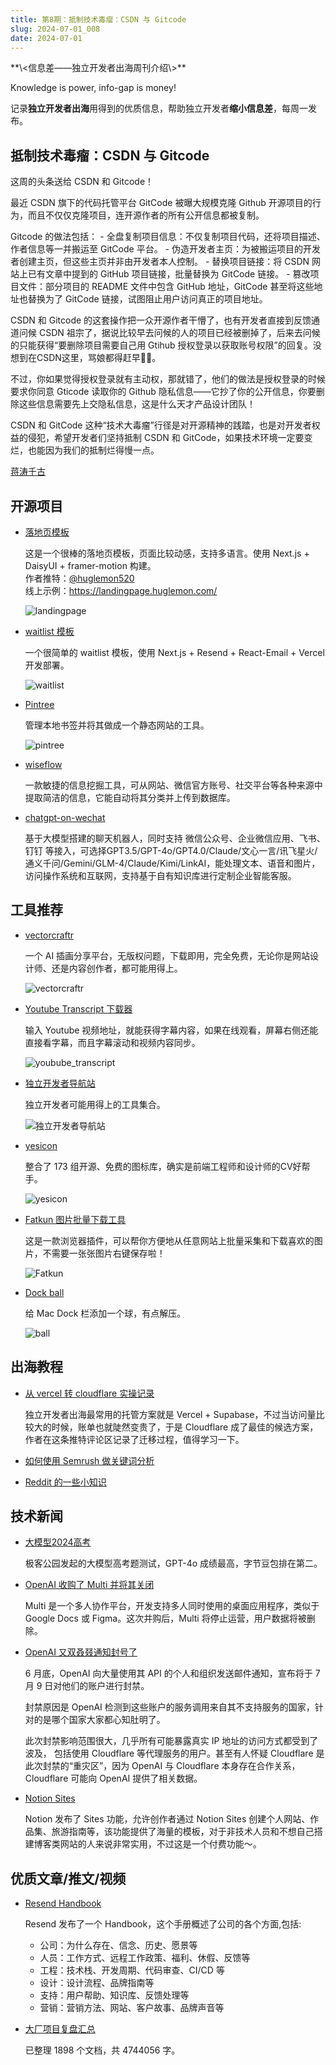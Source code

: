 ```yaml
---
title: 第8期：抵制技术毒瘤：CSDN 与 Gitcode
slug: 2024-07-01_008
date: 2024-07-01
---
```


<Aside>
**\<信息差——独立开发者出海周刊介绍\>**

Knowledge is power, info-gap is money!

记录**独立开发者出海**用得到的优质信息，帮助独立开发者**缩小信息差**，每周一发布。

</Aside>

## 抵制技术毒瘤：CSDN 与 Gitcode

  这周的头条送给 CSDN 和 Gitcode！

  最近 CSDN 旗下的代码托管平台 GitCode 被曝大规模克隆 Github 开源项目的行为，而且不仅仅克隆项目，连开源作者的所有公开信息都被复制。
  
  Gitcode 的做法包括：
    - 全盘复制项目信息：不仅复制项目代码，还将项目描述、作者信息等一并搬运至 GitCode 平台。
    - 伪造开发者主页：为被搬运项目的开发者创建主页，但这些主页并非由开发者本人控制。
    - 替换项目链接：将 CSDN 网站上已有文章中提到的 GitHub 项目链接，批量替换为 GitCode 链接。
    - 篡改项目文件：部分项目的 README 文件中包含 GitHub 地址，GitCode 甚至将这些地址也替换为了 GitCode 链接，试图阻止用户访问真正的项目地址。

  CSDN 和 Gitcode 的这套操作把一众开源作者干懵了，也有开发者直接到反馈通道问候 CSDN 祖宗了，据说比较早去问候的人的项目已经被删掉了，后来去问候的只能获得“要删除项目需要自己用 Gtihub 授权登录以获取账号权限”的回复。没想到在CSDN这里，骂娘都得赶早😮‍💨。

  不过，你如果觉得授权登录就有主动权，那就错了，他们的做法是授权登录的时候要求你同意 Gticode 读取你的 Github 隐私信息——它抄了你的公开信息，你要删除这些信息需要先上交隐私信息，这是什么天才产品设计团队！

  CSDN 和 GitCode 这种“技术大毒瘤”行径是对开源精神的践踏，也是对开发者权益的侵犯，希望开发者们坚持抵制 CSDN 和 GitCode，如果技术环境一定要变烂，也能因为我们的抵制烂得慢一点。

  [蒋涛千古](https://x.com/weijunext/status/1806147446591910073)

## 开源项目

- [落地页模板](https://github.com/huglemon/inwind-landing-page)

  这是一个很棒的落地页模板，页面比较动感，支持多语言。使用 Next.js + DaisyUI + framer-motion 构建。<br/>
  作者推特：[@huglemon520](https://x.com/@huglemon520)<br/>
  线上示例：https://landingpage.huglemon.com/

  ![landingpage](/assets/008/landingpage.webp)

- [waitlist 模板](https://github.com/raqibnur/quick-waitlist)

  一个很简单的 waitlist 模板，使用 Next.js + Resend + React-Email + Vercel 开发部署。

  ![waitlist](/assets/008/waitlist.webp)

- [Pintree](https://github.com/Pintree-io/pintree)

  管理本地书签并将其做成一个静态网站的工具。

  ![pintree](/assets/008/pintree.webp)

- [wiseflow](https://github.com/TeamWiseFlow/wiseflow)

  一款敏捷的信息挖掘工具，可从网站、微信官方账号、社交平台等各种来源中提取简洁的信息，它能自动将其分类并上传到数据库。

- [chatgpt-on-wechat](https://github.com/zhayujie/chatgpt-on-wechat)
  
  基于大模型搭建的聊天机器人，同时支持 微信公众号、企业微信应用、飞书、钉钉 等接入，可选择GPT3.5/GPT-4o/GPT4.0/Claude/文心一言/讯飞星火/通义千问/Gemini/GLM-4/Claude/Kimi/LinkAI，能处理文本、语音和图片，访问操作系统和互联网，支持基于自有知识库进行定制企业智能客服。


## 工具推荐

- [vectorcraftr](https://vectorcraftr.com/)

  一个 AI 插画分享平台，无版权问题，下载即用，完全免费，无论你是网站设计师、还是内容创作者，都可能用得上。

  ![vectorcraftr](/assets/008/vectorcraftr.webp)

- [Youtube Transcript 下载器](https://sinqi.tools/zh/youtube_transcript)

  输入 Youtube 视频地址，就能获得字幕内容，如果在线观看，屏幕右侧还能直接看字幕，而且字幕滚动和视频内容同步。

  ![youbube_transcript](/assets/008/youbube-transcript.webp)

- [独立开发者导航站](https://indiehackers.site/)

  独立开发者可能用得上的工具集合。

  ![独立开发者导航站](/assets/008/indiehackersite.webp)

- [yesicon](https://yesicon.app/)

  整合了 173 组开源、免费的图标库，确实是前端工程师和设计师的CV好帮手。

  ![yesicon](/assets/008/yesicon.webp)

- [Fatkun 图片批量下载工具](https://web.f7tk.com/extension.html)

  这是一款浏览器插件，可以帮你方便地从任意网站上批量采集和下载喜欢的图片，不需要一张张图片右键保存啦！

  ![Fatkun](/assets/008/fatkun.webp)

- [Dock ball](https://github.com/nate-parrott/ball)

  给 Mac Dock 栏添加一个球，有点解压。

  ![ball](/assets/008/ball.gif)


## 出海教程

- [从 vercel 转 cloudflare 实操记录](https://x.com/jesus_alex91269/status/1805606714936304019)

  独立开发者出海最常用的托管方案就是 Vercel + Supabase，不过当访问量比较大的时候，账单也就陡然变贵了，于是 Cloudflare 成了最佳的候选方案，作者在这条推特评论区记录了迁移过程，值得学习一下。

- [如何使用 Semrush 做关键词分析](https://indiehackertools.net/tools/semrush)

- [Reddit 的一些小知识](https://m.okjike.com/originalPosts/665e7c0419d274e2968574ad)

## 技术新闻

- [大模型2024高考](https://www.jiqizhixin.com/articles/2024-06-25)

  极客公园发起的大模型高考题测试，GPT-4o 成绩最高，字节豆包排在第二。

- [OpenAI 收购了 Multi 并将其关闭](https://multi.app/blog/multi-is-joining-openai)

  Multi 是一个多人协作平台，开发支持多人同时使用的桌面应用程序，类似于 Google Docs 或 Figma。这次并购后，Multi 将停止运营，用户数据将被删除。

- [OpenAI 又双叒叕通知封号了]()

  6 月底，OpenAI 向大量使用其 API 的个人和组织发送邮件通知，宣布将于 7 月 9 日对他们的账户进行封禁。

  封禁原因是 OpenAI 检测到这些账户的服务调用来自其不支持服务的国家，针对的是哪个国家大家都心知肚明了。

  此次封禁影响范围很大，几乎所有可能暴露真实 IP 地址的访问方式都受到了波及， 包括使用 Cloudflare 等代理服务的用户。甚至有人怀疑 Cloudflare 是此次封禁的“重灾区”，因为 OpenAI 与 Cloudflare 本身存在合作关系，Cloudflare 可能向 OpenAI 提供了相关数据。

- [Notion Sites](https://x.com/NotionHQ/status/1805619535330132425)

  Notion 发布了 Sites 功能，允许创作者通过 Notion Sites 创建个人网站、作品集、旅游指南等，该功能提供了海量的模板，对于非技术人员和不想自己搭建博客类网站的人来说非常实用，不过这是一个付费功能～。

## 优质文章/推文/视频

- [Resend Handbook](https://resend.com/handbook)

  Resend 发布了一个 Handbook，这个手册概述了公司的各个方面,包括:
    - 公司：为什么存在、信念、历史、愿景等
    - 人员：工作方式、远程工作政策、福利、休假、反馈等
    - 工程：技术栈、开发周期、代码审查、CI/CD 等
    - 设计：设计流程、品牌指南等
    - 支持：用户帮助、知识库、反馈处理等
    - 营销：营销方法、网站、客户故事、品牌声音等

- [大厂项目复盘汇总](https://www.yuque.com/suoyibo/lk20w0)

  已整理 1898 个文档，共 4744056 字。